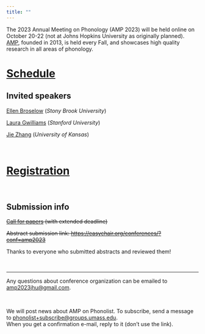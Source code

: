 ```yaml
---
title: ""
---
```


The 2023 Annual Meeting on Phonology (AMP 2023) will be held online on October 20-22 (not at Johns Hopkins University as originally planned). [AMP](https://blogs.umass.edu/amp-info/), founded in 2013, is held every Fall, and showcases high quality research in all areas of phonology.

# [Schedule](schedule.qmd)

## Invited speakers

[Ellen Broselow](https://linguistics.stonybrook.edu/faculty/ellen.broselow/) (_Stony Brook University_)

[Laura Gwilliams](https://lauragwilliams.github.io/) (_Stanford University_)

[Jie Zhang](https://linguistics.ku.edu/people/jie-zhang) (_University of Kansas_)

<br/>

# [Registration](registration.qmd)

<br/>

## Submission info

~~[Call for papers](cfp.qmd) (with extended deadline)~~

~~Abstract submission link: <https://easychair.org/conferences/?conf=amp2023>~~

Thanks to everyone who submitted abstracts and reviewed them!

<br/>

- - -

Any questions about conference organization can be emailed to<br/> <a href="mailto: amp2023jhu@gmail.com"> amp2023jhu@gmail.com</a>.

<br/>

We will post news about AMP on Phonolist. To subscribe, send a message to <a href="mailto: phonolist+subscribe@groups.umass.edu"> phonolist+subscribe@groups.umass.edu<a>.<br/>When you get a confirmation e-mail, reply to it (don’t use the link).
